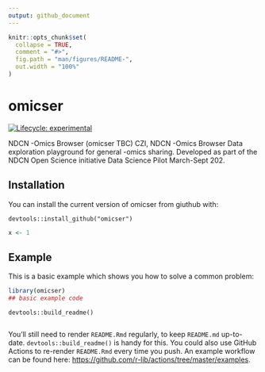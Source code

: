 ```yaml
---
output: github_document
---
```


<!-- README.md is generated from README.Rmd. Please edit that file -->

```r
knitr::opts_chunk$set(
  collapse = TRUE,
  comment = "#>",
  fig.path = "man/figures/README-",
  out.width = "100%"
)
```

# omicser

<!-- badges: start -->
[![Lifecycle: experimental](https://img.shields.io/badge/lifecycle-experimental-orange.svg)](https://lifecycle.r-lib.org/articles/stages.html#experimental)
<!-- badges: end -->

NDCN -Omics Browser (omicser TBC)
CZI, NDCN -Omics Browser
Data exploration playground for general -omics sharing.  Developed as part of the NDCN Open Science initiative Data Science Pilot March-Sept 202.


## Installation

You can install the current version of omicser from giuthub with:

`devtools::install_github("omicser")`

```r
x <- 1

```

## Example

This is a basic example which shows you how to solve a common problem:

```r
library(omicser)
## basic example code
```
 `devtools::build_readme()` 

```r



```

You'll still need to render `README.Rmd` regularly, to keep `README.md` up-to-date. `devtools::build_readme()` is handy for this. You could also use GitHub Actions to re-render `README.Rmd` every time you push. An example workflow can be found here: <https://github.com/r-lib/actions/tree/master/examples>.

